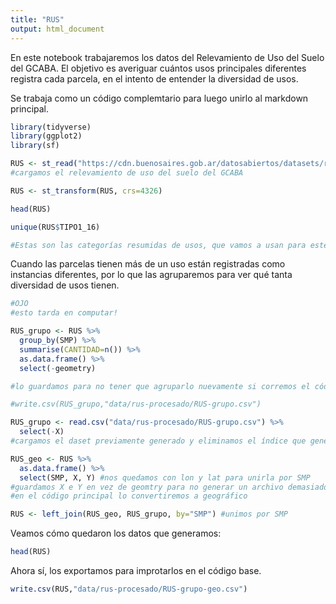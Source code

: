 ```yaml
---
title: "RUS"
output: html_document
---
```


En este notebook trabajaremos los datos del Relevamiento de Uso del Suelo del GCABA. 
El objetivo es averiguar cuántos usos principales diferentes registra cada parcela, en el intento de entender la diversidad de usos. 

Se trabaja como un código complemtario para luego unirlo al markdown principal.

```r
library(tidyverse)
library(ggplot2)
library(sf)
```


```r
RUS <- st_read("https://cdn.buenosaires.gob.ar/datosabiertos/datasets/relevamiento-usos-del-suelo/relevamiento-usos-suelo-2017.geojson") 
#cargamos el relevamiento de uso del suelo del GCABA

RUS <- st_transform(RUS, crs=4326) 
```

```r
head(RUS)
```

```r
unique(RUS$TIPO1_16)

#Estas son las categorías resumidas de usos, que vamos a usan para este trabajo
```


Cuando las parcelas tienen más de un uso están registradas como instancias diferentes, por lo que las agruparemos para ver qué tanta diversidad de usos tienen.

```r
#OJO
#esto tarda en computar! 

RUS_grupo <- RUS %>% 
  group_by(SMP) %>% 
  summarise(CANTIDAD=n()) %>% 
  as.data.frame() %>% 
  select(-geometry)
```

```r
#lo guardamos para no tener que agruparlo nuevamente si corremos el código

#write.csv(RUS_grupo,"data/rus-procesado/RUS-grupo.csv")
```

```r
RUS_grupo <- read.csv("data/rus-procesado/RUS-grupo.csv") %>% 
  select(-X)
#cargamos el daset previamente generado y eliminamos el índice que genera sobre las parcelas (X)
```

```r
RUS_geo <- RUS %>% 
  as.data.frame() %>% 
  select(SMP, X, Y) #nos quedamos con lon y lat para unirla por SMP
#guardamos X e Y en vez de geomtry para no generar un archivo demasiado pesado 
#en el código principal lo convertiremos a geográfico
```

```r
RUS <- left_join(RUS_geo, RUS_grupo, by="SMP") #unimos por SMP 
```

Veamos cómo quedaron los datos que generamos:

```r
head(RUS)
```

Ahora sí, los exportamos para improtarlos en el código base.

```r
write.csv(RUS,"data/rus-procesado/RUS-grupo-geo.csv")
```
